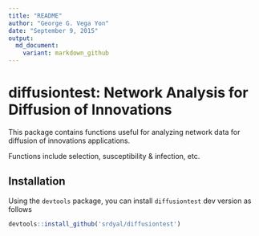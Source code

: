 ```yaml
---
title: "README"
author: "George G. Vega Yon"
date: "September 9, 2015"
output: 
  md_document:
    variant: markdown_github
---
```


# diffusiontest: Network Analysis for Diffusion of Innovations

This package contains functions useful for analyzing network data for diffusion of innovations applications.

Functions include selection, susceptibility & infection, etc.

## Installation

Using the `devtools` package, you can install `diffusiontest` dev version as follows

```r
devtools::install_github('srdyal/diffusiontest')
```

